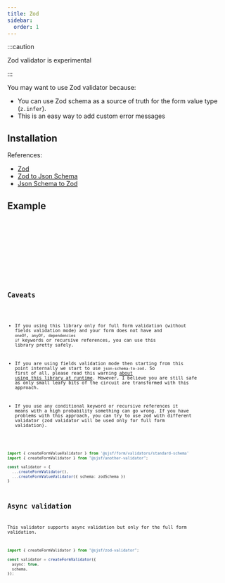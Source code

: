 ```yaml
---
title: Zod
sidebar:
  order: 1
---
```





:::caution

Zod validator is experimental

:::

You may want to use Zod validator because:

- You can use Zod schema as a source of truth for the form value type (`z.infer`).
- This is an easy way to add custom error messages

## Installation

<Npm pkg="@sjsf/zod-validator@next zod zod-to-json-schema json-schema-to-zod" />

References:

- [Zod](https://github.com/colinhacks/zod)
- [Zod to Json Schema](https://github.com/StefanTerdell/zod-to-json-schema)
- [Json Schema to Zod](https://github.com/StefanTerdell/json-schema-to-zod)

## Example

<Tabs>
  <TabItem label="form.svelte">
    <Code code={formCode} lang='svelte' />
  </TabItem>
  <TabItem label="shared.ts">
    <Code code={sharedCode} lang='typescript' />
  </TabItem>
</Tabs>

<FormCard>
  <Form client:only="svelte" />
</FormCard>

## Caveats

- If you using this library only for full form validation (without fields validation mode)
and your form does not have and `oneOf`, `anyOf`, `dependencies` `if` keywords or recursive references,
you can use this library pretty safely.

- If you are using fields validation mode then starting from this point
internally we start to use `json-schema-to-zod`.
So first of all, please read this warning [about using this library at runtime](https://github.com/StefanTerdell/json-schema-to-zod?tab=readme-ov-file#use-at-runtime).
However, I believe you are still safe as only small leafy bits of the circuit are transformed with this approach.

- If you use any conditional keyword or recursive references it means with a high probability something can go wrong.
If you have problems with this approach, you can try to use zod with different validator
(zod validator will be used only for full form validation).

```typescript
import { createFormValueValidator } from '@sjsf/form/validators/standard-schema'
import { createFormValidator } from "@sjsf/another-validator";

const validator = {
  ...createFormValidator(),
  ...createFormValueValidator({ schema: zodSchema })
}
```

## Async validation

This validator supports async validation but only for the full form validation.

```typescript
import { createFormValidator } from "@sjsf/zod-validator";

const validator = createFormValidator({
  async: true,
  schema,
});
```
